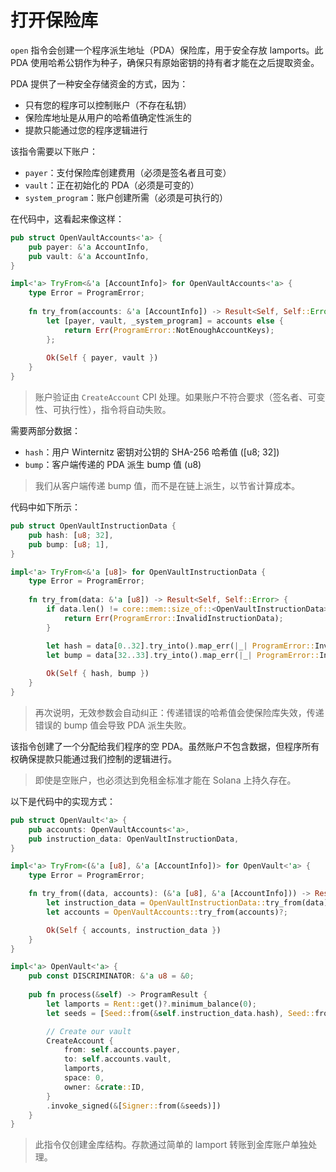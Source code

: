 # 打开保险库

`open` 指令会创建一个程序派生地址（PDA）保险库，用于安全存放 lamports。此 PDA 使用哈希公钥作为种子，确保只有原始密钥的持有者才能在之后提取资金。

PDA 提供了一种安全存储资金的方式，因为：
- 只有您的程序可以控制账户（不存在私钥）
- 保险库地址是从用户的哈希值确定性派生的
- 提款只能通过您的程序逻辑进行

<ArticleSection name="所需账户" id="required-accounts" level="h2" />

该指令需要以下账户：
- `payer`：支付保险库创建费用（必须是签名者且可变）
- `vault`：正在初始化的 PDA（必须是可变的）  
- `system_program`：账户创建所需（必须是可执行的）

在代码中，这看起来像这样：

```rust
pub struct OpenVaultAccounts<'a> {
    pub payer: &'a AccountInfo,
    pub vault: &'a AccountInfo,
}

impl<'a> TryFrom<&'a [AccountInfo]> for OpenVaultAccounts<'a> {
    type Error = ProgramError;
 
    fn try_from(accounts: &'a [AccountInfo]) -> Result<Self, Self::Error> {
        let [payer, vault, _system_program] = accounts else {
            return Err(ProgramError::NotEnoughAccountKeys);
        };
 
        Ok(Self { payer, vault })
    }
}
```

> 账户验证由 `CreateAccount` CPI 处理。如果账户不符合要求（签名者、可变性、可执行性），指令将自动失败。

<ArticleSection name="指令数据" id="instruction-data" level="h2" />

需要两部分数据：
- `hash`：用户 Winternitz 密钥对公钥的 SHA-256 哈希值 ([u8; 32])
- `bump`：客户端传递的 PDA 派生 bump 值 (u8)

> 我们从客户端传递 bump 值，而不是在链上派生，以节省计算成本。

代码中如下所示：

```rust
pub struct OpenVaultInstructionData {
    pub hash: [u8; 32],
    pub bump: [u8; 1],
}

impl<'a> TryFrom<&'a [u8]> for OpenVaultInstructionData {
    type Error = ProgramError;
 
    fn try_from(data: &'a [u8]) -> Result<Self, Self::Error> {
        if data.len() != core::mem::size_of::<OpenVaultInstructionData>() {
            return Err(ProgramError::InvalidInstructionData);
        }

        let hash = data[0..32].try_into().map_err(|_| ProgramError::InvalidInstructionData)?;
        let bump = data[32..33].try_into().map_err(|_| ProgramError::InvalidInstructionData)?;
 
        Ok(Self { hash, bump })
    }
}
```

> 再次说明，无效参数会自动纠正：传递错误的哈希值会使保险库失效，传递错误的 bump 值会导致 PDA 派生失败。

<ArticleSection name="指令逻辑" id="instruction-logic" level="h2" />

该指令创建了一个分配给我们程序的空 PDA。虽然账户不包含数据，但程序所有权确保提款只能通过我们控制的逻辑进行。

> 即使是空账户，也必须达到免租金标准才能在 Solana 上持久存在。

以下是代码中的实现方式：

```rust
pub struct OpenVault<'a> {
    pub accounts: OpenVaultAccounts<'a>,
    pub instruction_data: OpenVaultInstructionData,
}

impl<'a> TryFrom<(&'a [u8], &'a [AccountInfo])> for OpenVault<'a> {
    type Error = ProgramError;

    fn try_from((data, accounts): (&'a [u8], &'a [AccountInfo])) -> Result<Self, Self::Error> {
        let instruction_data = OpenVaultInstructionData::try_from(data)?;
        let accounts = OpenVaultAccounts::try_from(accounts)?;

        Ok(Self { accounts, instruction_data })
    }
}

impl<'a> OpenVault<'a> {
    pub const DISCRIMINATOR: &'a u8 = &0;
 
    pub fn process(&self) -> ProgramResult {
        let lamports = Rent::get()?.minimum_balance(0);
        let seeds = [Seed::from(&self.instruction_data.hash), Seed::from(&self.instruction_data.bump)];

        // Create our vault
        CreateAccount {
            from: self.accounts.payer,
            to: self.accounts.vault,
            lamports,
            space: 0,
            owner: &crate::ID,
        }
        .invoke_signed(&[Signer::from(&seeds)])
    }
}
```

> 此指令仅创建金库结构。存款通过简单的 lamport 转账到金库账户单独处理。
